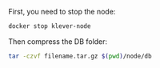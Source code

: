 First, you need to stop the node:

```bash
docker stop klever-node
```

Then compress the DB folder:

```bash
tar -czvf filename.tar.gz $(pwd)/node/db
```

